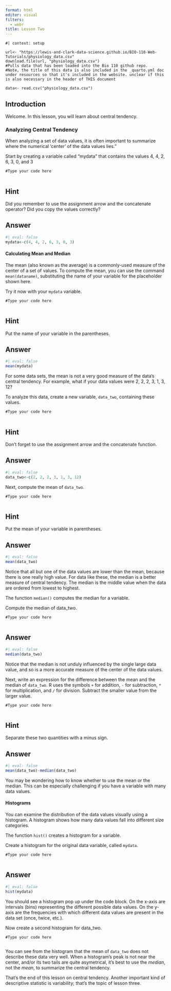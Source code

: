 ```yaml
---
format: html
editor: visual
filters: 
  - webr
title: Lesson Two
---
```


```webr-r
#| context: setup

url<- "https://lewis-and-clark-data-science.github.io/BIO-110-Web-Tutorials/physiology_data.csv"
download.file(url, "physiology_data.csv")
#Pulls data that has been loaded into the Bio 110 github repo. 
#Note, the title of this data is also included in the _quarto.yml doc under resources so that it's included in the website. unclear if this is also necessary in the header of THIS document

data<- read.csv("physiology_data.csv")

```

## Introduction

Welcome. In this lesson, you will learn about central tendency.

### Analyzing Central Tendency

When analyzing a set of data values, it is often important to summarize where the numerical 'center' of the data values lies."

Start by creating a variable called "mydata" that contains the values 4, 4, 2, 6, 3, 0, and 3

```webr-r
#Type your code here


```

::: {.callout-tip collapse="true" icon="false"}
## Hint

Did you remember to use the assignment arrow and the concatenate operator? Did you copy the values correctly?
:::

::: {.callout-note collapse="true" icon="false"}
## Answer

```r
#| eval: false
mydata<-c(4, 4, 2, 6, 3, 0, 3)
```
:::

#### Calculating Mean and Median

The mean (also known as the average) is a commonly-used measure of the center of a set of values. To compute the mean, you can use the command `mean(dataname)`, substituting the name of your variable for the placeholder shown here.

Try it now with your `mydata` variable.

```webr-r
#Type your code here


```

::: {.callout-tip collapse="true" icon="false"}
## Hint

Put the name of your variable in the parentheses.
:::

::: {.callout-note collapse="true" icon="false"}
## Answer

```r
#| eval: false
mean(mydata)
```
:::

For some data sets, the mean is not a very good measure of the data's central tendency. For example, what if your data values were 2, 2, 2, 3, 1, 3, 12?

To analyze this data, create a new variable, `data_two`, containing these values.

```webr-r
#Type your code here


```

::: {.callout-tip collapse="true" icon="false"}
## Hint

Don't forget to use the assignment arrow and the concatenate function.
:::

::: {.callout-note collapse="true" icon="false"}
## Answer

```r
#| eval: false
data_two<-c(2, 2, 2, 3, 1, 3, 12)
```
:::

Next, compute the mean of `data_two`.

```webr-r
#Type your code here


```

::: {.callout-tip collapse="true" icon="false"}
## Hint

Put the mean of your variable in parentheses.
:::

::: {.callout-note collapse="true" icon="false"}
## Answer

```r
#| eval: false
mean(data_two)
```
:::

Notice that all but one of the data values are lower than the mean, because there is one really high value. For data like these, the median is a better measure of central tendency. The median is the middle value when the data are ordered from lowest to highest.

The function `median()` computes the median for a variable.

Compute the median of data_two.

```webr-r
#Type your code here


```

::: {.callout-note collapse="true" icon="false"}
## Answer

```r
#| eval: false
median(data_two)
```
:::

Notice that the median is not unduly influenced by the single large data value, and so is a more accurate measure of the center of the data values.

Next, write an expression for the difference between the mean and the median of `data_two`. R uses the symbols `+` for addition, `-` for subtraction, `*` for multiplication, and `/` for division. Subtract the smaller value from the larger value.

```webr-r
#Type your code here


```

::: {.callout-tip collapse="true" icon="false"}
## Hint

Separate these two quantities with a minus sign.
:::

::: {.callout-note collapse="true" icon="false"}
## Answer

```r
#| eval: false
mean(data_two)-median(data_two)
```
:::

You may be wondering how to know whether to use the mean or the median. This can be especially challenging if you have a variable with many data values.

#### Histograms

You can examine the distribution of the data values visually using a histogram. A histogram shows how many data values fall into different size categories.

The function `hist()` creates a histogram for a variable.

Create a histogram for the original data variable, called `mydata`.

```webr-r
#Type your code here


```

::: {.callout-note collapse="true" icon="false"}
## Answer

```r
#| eval: false
hist(mydata)
```
:::

You should see a histogram pop up under the code block. On the x-axis are intervals (bins) representing the different possible data values. On the y-axis are the frequencies with which different data values are present in the data set (once, twice, etc.).

Now create a second histogram for data_two.

```webr-r
#Type your code here


```

You can see from the histogram that the mean of `data_two` does not describe these data very well. When a histogram's peak is not near the center, and/or its two tails are quite asymetrical, it's best to use the *median*, not the *mean*, to summarize the central tendency.

That's the end of this lesson on central tendency. Another important kind of descriptive statistic is variability; that's the topic of lesson three.
